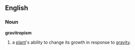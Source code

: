 ==English==
===Noun===
'''gravitropism'''
# a [[plant]]'s ability to change its growth in response to [[gravity]].